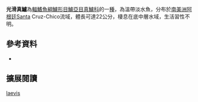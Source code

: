 {{Speciesbox
| name = 光滑真鱸
| image = 
| image_width = 250px
| image_caption = 
| status = NE
| status_system = IUCN3.1
| genus = Percichthys
| species = laevis
| authority = [[Jenyns|Jenyns]], 1840
| synonyms = *''Perca laevis '',Jenyns, 1840 
|}}

'''光滑真鱸'''為[[輻鰭魚綱|輻鰭魚綱]][[鱸形目|鱸形目]][[鱸亞目|鱸亞目]][[真鱸科|真鱸科]]的一[[種|種]]，為溫帶淡水魚，分布於[[南美洲|南美洲]][[阿根廷|阿根廷]]Santa Cruz-Chico流域，體長可達22公分，棲息在底中層水域，生活習性不明。
==參考資料==
*{{FishBase_species|genus=Percichthys|species=laevis|year=2016|month=8}}

== 擴展閱讀 == 
{{refbegin}}
{{wikispecies-inline|Percichthys laevis|光滑真鱸}}
{{refend}}
{{Taxonbar|from=Q5528041}}

[[Category:真鱸屬|laevis]]


{{魚類小作品}}